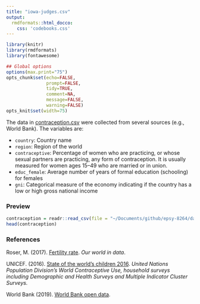 ```yaml
---
title: "iowa-judges.csv"
output: 
  rmdformats::html_docco:
    css: 'codebooks.css'
---
```



```r
library(knitr)
library(rmdformats)
library(fontawesome)

## Global options
options(max.print="75")
opts_chunk$set(echo=FALSE,
               prompt=FALSE,
               tidy=TRUE,
               comment=NA,
               message=FALSE,
               warning=FALSE)
opts_knit$set(width=75)
```


The data in [contraception.csv](https://github.com/zief0002/epsy-8264/raw/master/data/contraception.csv) were collected from several sources (e.g., World Bank). The variables are:

- `country`: Country name
- `region`: Region of the world
- `contraceptive`: Percentage of women who are practicing, or whose sexual partners are practicing, any form of contraception. It is usually measured for women ages 15&ndash;49 who are married or in union.
- `educ_female`: Average number of years of formal education (schooling) for females
- `gni`: Categorical measure of the economy indicating if the country has a low or high gross national income




### Preview

```r
contraception = readr::read_csv(file = "~/Documents/github/epsy-8264/data/contraception.csv")
head(contraception)
```


### References


Roser, M. (2017). [Fertility rate](https://ourworldindata.org/fertility-rate#empowerment-of-women). *Our world in data*.

UNICEF. (2016). [State of the world's children 2016](https://www.unicef.org/publications/files/UNICEF_SOWC_2016.pdf). *United Nations Population Division's World Contraceptive Use, household surveys including Demographic and Health Surveys and Multiple Indicator Cluster Surveys.*

World Bank (2019). [World Bank open data](https://data.worldbank.org/). 

